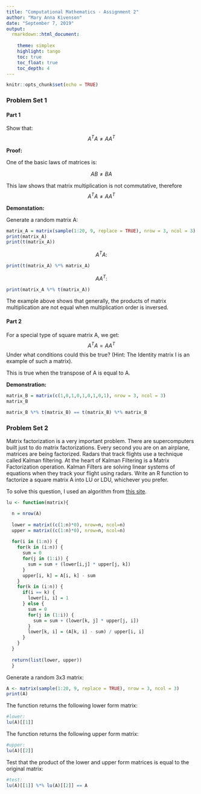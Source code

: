 ```yaml
---
title: "Computational Mathematics - Assignment 2"
author: "Mary Anna Kivenson"
date: "September 7, 2019"
output:
  rmarkdown::html_document:
    
    theme: simplex
    highlight: tango
    toc: true
    toc_float: true
    toc_depth: 4
---
```


```r
knitr::opts_chunk$set(echo = TRUE)
```


### Problem Set 1


#### Part 1

Show that: 
$$A^TA \neq AA^T $$

**Proof:** 

One of the basic laws of matrices is:

$$AB \neq BA $$


This law shows that matrix multiplication is not commutative, therefore $$A^TA \neq AA^T $$

**Demonstation:**

Generate a random matrix A:

```r
matrix_A = matrix(sample(1:20, 9, replace = TRUE), nrow = 3, ncol = 3)
print(matrix_A)
print(t(matrix_A))
```


$$A^TA:$$

```r
print(t(matrix_A) %*% matrix_A)
```


$$AA^T: $$

```r
print(matrix_A %*% t(matrix_A))
```


The example above shows that generally, the products of matrix multiplication are not equal when multiplication order is inversed.



#### Part 2
For a special type of square matrix A, we get: 
$$A^TA = AA^T $$ 
Under what conditions could this be true? (Hint: The Identity matrix I is an example of such a matrix).



This is true when the transpose of A is equal to A.

**Demonstration:**

```r
matrix_B = matrix(c(1,0,1,0,1,0,1,0,1), nrow = 3, ncol = 3)
matrix_B
```


```r
matrix_B %*% t(matrix_B) == t(matrix_B) %*% matrix_B
```



### Problem Set 2

Matrix factorization is a very important problem. There are supercomputers built just
to do matrix factorizations. Every second you are on an airplane, matrices are being
factorized. Radars that track flights use a technique called Kalman filtering. At the heart
of Kalman Filtering is a Matrix Factorization operation. Kalman Filters are solving linear
systems of equations when they track your flight using radars.
Write an R function to factorize a square matrix A into LU or LDU, whichever you
prefer.

To solve this question, I used an algorithm from [this site](https://www.geeksforgeeks.org/doolittle-algorithm-lu-decomposition/?fbclid=IwAR3tICsTPRsSi579Ct_q2ZeV-YiebwC3dJ7mFUBx-ml11AX2qzi0Y-Nu2lg).


```r
lu <- function(matrix){

  n = nrow(A)
  
  lower = matrix((c(1:n)*0), nrow=n, ncol=n)
  upper = matrix((c(1:n)*0), nrow=n, ncol=n)
  
  for(i in (1:n)) {
    for(k in (i:n)) {
      sum = 0
      for(j in (1:i)) {
        sum = sum + (lower[i,j] * upper[j, k])
      }
      upper[i, k] = A[i, k] - sum
    }
    for(k in (i:n)) {
      if(i == k) {
        lower[i, i] = 1
      } else {
        sum = 0
        for(j in (1:i)) {
          sum = sum + (lower[k, j] * upper[j, i])
        }
        lower[k, i] = (A[k, i] - sum) / upper[i, i]
      }
    }
  }
  
  return(list(lower, upper))
  }
```

Generate a random 3x3 matrix:

```r
A <- matrix(sample(1:20, 9, replace = TRUE), nrow = 3, ncol = 3)
print(A)
```

The function returns the following lower form matrix:

```r
#lower:
lu(A)[[1]]
```

The function returns the following upper form matrix:

```r
#upper:
lu(A)[[2]]
```

Test that the product of the lower and upper form matrices is equal to the original matrix:

```r
#test: 
lu(A)[[1]] %*% lu(A)[[2]] == A
```




